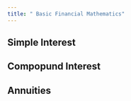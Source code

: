 ```yaml
---
title: " Basic Financial Mathematics"
---
```


## Simple Interest

## Compopund Interest

## Annuities